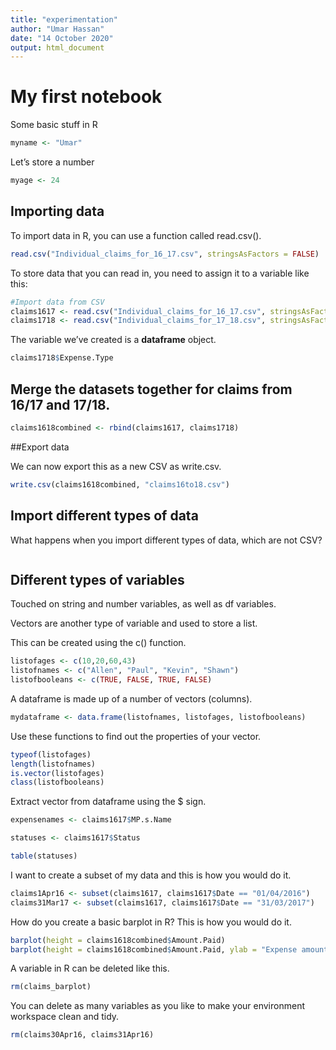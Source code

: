 ```yaml
---
title: "experimentation"
author: "Umar Hassan"
date: "14 October 2020"
output: html_document
---
```


# My first notebook

Some basic stuff in R
```r
myname <- "Umar"
```

Let's store a number
```r
myage <- 24
```

## Importing data

To import data in R, you can use a function called read.csv().
```r
read.csv("Individual_claims_for_16_17.csv", stringsAsFactors = FALSE)
```

To store data that you can read in, you need to assign it to a variable like this:

```r
#Import data from CSV
claims1617 <- read.csv("Individual_claims_for_16_17.csv", stringsAsFactors = FALSE)
claims1718 <- read.csv("Individual_claims_for_17_18.csv", stringsAsFactors = FALSE)
```

The variable we've created is a **dataframe** object.
```r
claims1718$Expense.Type
```

## Merge the datasets together for claims from 16/17 and 17/18.
```r
claims1618combined <- rbind(claims1617, claims1718)
```

##Export data

We can now export this as a new CSV as write.csv.

```r
write.csv(claims1618combined, "claims16to18.csv")
```

## Import different types of data

What happens when you import different types of data, which are not CSV?

```r

```


## Different types of variables

Touched on string and number variables, as well as df variables. 

Vectors are another type of variable and used to store a list.

This can be created using the c() function.

```r
listofages <- c(10,20,60,43)
listofnames <- c("Allen", "Paul", "Kevin", "Shawn")
listofbooleans <- c(TRUE, FALSE, TRUE, FALSE)
```

A dataframe is made up of a number of vectors (columns).
```r
mydataframe <- data.frame(listofnames, listofages, listofbooleans)
```

Use these functions to find out the properties of your vector.
```r
typeof(listofages)
length(listofnames)
is.vector(listofages)
class(listofbooleans)
```

Extract vector from dataframe using the $ sign.
```r
expensenames <- claims1617$MP.s.Name
```

```r
statuses <- claims1617$Status
```

```r
table(statuses)
```

I want to create a subset of my data and this is how you would do it.
```r
claims1Apr16 <- subset(claims1617, claims1617$Date == "01/04/2016")
claims31Mar17 <- subset(claims1617, claims1617$Date == "31/03/2017")
```

How do you create a basic barplot in R? This is how you would do it.
```r
barplot(height = claims1618combined$Amount.Paid)
barplot(height = claims1618combined$Amount.Paid, ylab = "Expense amount paid", xlab = "Date")
```

A variable in R can be deleted like this.
```r
rm(claims_barplot)
```

You can delete as many variables as you like to make your environment workspace clean and tidy.

```r
rm(claims30Apr16, claims31Apr16)
```
